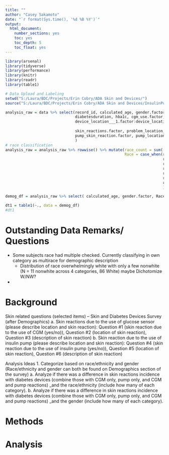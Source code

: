 ```yaml
---
title: ""
author: "Casey Sakamoto"
date: "`r format(Sys.time(), '%d %B %Y')`"
output:
  html_document:
    number_sections: yes
    toc: yes
    toc_depth: 5
    toc_float: yes
---
```


```r
library(arsenal)
library(tidyverse)
library(performance)
library(knitr)
library(readr)
library(table1)

# Data Upload and Labeling
setwd("S:/Laura/BDC/Projects/Erin Cobry/ADA Skin and Devices/")
source("S:/Laura/BDC/Projects/Erin Cobry/ADA Skin and Devices/InsulinPumpsAndSenso_R_2024-10-18.r")
```

```r
analysis_raw = data %>% select(record_id, calculated_age, gender.factor, hispanic_latino.factor, race___1.factor:race___6.factor, # demographics ##
                               diabetesduration, hba1c, cgm_use.factor, cgm_type.factor, insulin_pump.factor, type_insulin_pumo.factor,
                               device_location___1.factor:device_location___7.factor, ############
                               
                               skin_reactions.factor, problem_location___1.factor:problem_location___7.factor, # Skin Related Questions due to cgm
                               pump_skin_reaction.factor, pump_location_problem, pump_skin_appearance___1.factor:pump_skin_appearance___5.factor # Qs due to pump
                               )
# race classification
analysis_raw = analysis_raw %>% rowwise() %>% mutate(race_count = sum(!grepl("Unchecked", c_across(race___1.factor:race___6.factor))),
                                                     Race = case_when(race_count == 1 & race___1.factor == "Checked" ~ "American Indian/Alaska Native",
                                                                      race_count == 1 & race___2.factor == "Checked" ~ "Asian",
                                                                      race_count == 1 & race___3.factor == "Checked" ~ "African American/Black",
                                                                      race_count == 1 & race___4.factor == "Checked" ~ "Native Hawaiian/Pacific Islander",
                                                                      race_count == 1 & race___5.factor == "Checked" ~ "White",
                                                                      race_count == 1 & race___6.factor == "Checked" ~ "Do Not Wish to Provide",
                                                                      race_count > 1 ~ "Multiracial"
                                                                      ))

```


```r
demog_df = analysis_raw %>% select( calculated_age, gender.factor, Race, hispanic_latino.factor, diabetesduration:device_location___7.factor)

dt1 = table1(~., data = demog_df)
#dt1
```

# Outstanding Data Remarks/ Questions

- Some subjects race had multiple checked. Currently classifying in own category as multirace for demographic description
  - Distribution of race overwhelmingly white with only a few nonwhite (N = 11 nonwhite across 4 categories, 86 White) maybe Dichotomize W/NW?
- 

# Background

Skin related questions (selected items) – Skin and Diabetes Devices Survey (after Demographics)
a.	Skin reactions due to the use of glucose sensor (please describe location and skin reaction): Question #1 (skin reaction due to the use of CGM (yes/no)), Question #2 (location of skin reaction), Question #3 (description of skin reaction)
b.	Skin reaction due to the use of insulin pump (please describe location and skin reaction):  Question #4 (skin reaction due to the use of insulin pump (yes/no)), Question #5 (location of skin reaction), Question #6 (description of skin reaction)

Analysis Ideas
1.	Categorize based on race/ethnicity and gender (Race/ethnicity and gender can both be found on Demographics section of the survey)
a.	Analyze if there was a difference in skin reactions incidence with diabetes devices (combine those with CGM only, pump only, and CGM and pump reactions) _and the race/ethnicity (include how many of each category). 
b.	Analyze if there was a difference in skin reactions incidence with diabetes devices (combine those with CGM only, pump only, and CGM and pump reactions) _and the gender (include how many of each category).


# Methods

# Analysis